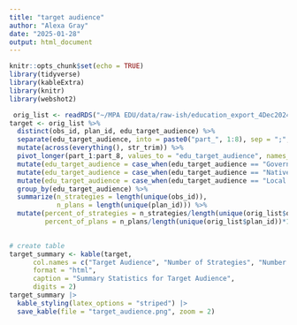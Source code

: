 ```yaml
---
title: "target audience"
author: "Alexa Gray"
date: "2025-01-28"
output: html_document
---
```


```r
knitr::opts_chunk$set(echo = TRUE)
library(tidyverse)
library(kableExtra)
library(knitr)
library(webshot2)
```

```r
 orig_list <- readRDS("~/MPA EDU/data/raw-ish/education_export_4Dec2024.Rds")
target <- orig_list %>% 
  distinct(obs_id, plan_id, edu_target_audience) %>% 
  separate(edu_target_audience, into = paste0("part_", 1:8), sep = ";", fill = "right", extra = "merge") %>%
  mutate(across(everything(), str_trim)) %>% 
  pivot_longer(part_1:part_8, values_to = "edu_target_audience", names_to = NULL, values_drop_na = T) %>% 
  mutate(edu_target_audience = case_when(edu_target_audience == "Government officials and community leaders and community leaders" ~ "Government officials and community leaders", TRUE ~ edu_target_audience)) |> 
  mutate(edu_target_audience = case_when(edu_target_audience == "Native and Native and Indigenous communities" ~ "Native and Indigenous communities", TRUE ~ edu_target_audience)) |> 
  mutate(edu_target_audience = case_when(edu_target_audience == "Local residents" ~ "Local user groups", TRUE ~ edu_target_audience)) |> 
  group_by(edu_target_audience) %>% 
  summarize(n_strategies = length(unique(obs_id)),
            n_plans = length(unique(plan_id))) %>% 
  mutate(percent_of_strategies = n_strategies/length(unique(orig_list$obs_id))*100,
         percent_of_plans = n_plans/length(unique(orig_list$plan_id))*100) 
 
```

```r
# create table
target_summary <- kable(target,
      col.names = c("Target Audience", "Number of Strategies", "Number of Plans", "Percent of Strategies", "Percent of Plans"), 
      format = "html", 
      caption = "Summary Statistics for Target Audience",
      digits = 2) 
target_summary |> 
  kable_styling(latex_options = "striped") |> 
  save_kable(file = "target_audience.png", zoom = 2)

```
